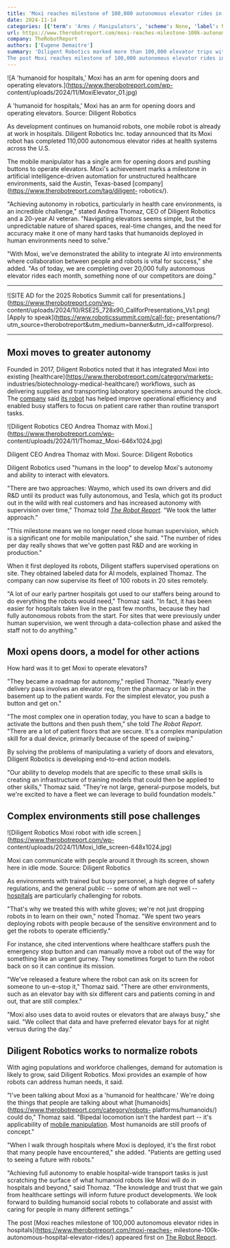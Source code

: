 ```yaml
---
title: 'Moxi reaches milestone of 100,000 autonomous elevator rides in hospitals'
date: 2024-11-14
categories: [{'term': 'Arms / Manipulators', 'scheme': None, 'label': None}, {'term': 'Autonomous Mobile Robots (AMRs)', 'scheme': None, 'label': None}, {'term': 'Collaborative Robots', 'scheme': None, 'label': None}, {'term': 'Healthcare Robotics', 'scheme': None, 'label': None}, {'term': 'Human Robot Interaction / Haptics', 'scheme': None, 'label': None}, {'term': 'Motion Control', 'scheme': None, 'label': None}, {'term': 'News', 'scheme': None, 'label': None}, {'term': 'Diligent Robotics', 'scheme': None, 'label': None}, {'term': 'Hospital Automation', 'scheme': None, 'label': None}, {'term': 'mobile manipulation', 'scheme': None, 'label': None}]
url: https://www.therobotreport.com/moxi-reaches-milestone-100k-autonomous-hospital-elevator-rides/
company: TheRobotReport
authors: ['Eugene Demaitre']
summary: 'Diligent Robotics marked more than 100,000 elevator trips with Moxi, which is conducting autonomous deliveries in hospitals.
The post Moxi reaches milestone of 100,000 autonomous elevator rides in hospitals appeared first on The Robot Report.'
---
```



![A 'humanoid for hospitals,' Moxi has an arm for opening doors and operating
elevators.](https://www.therobotreport.com/wp-
content/uploads/2024/11/MoxiElevator_01.jpg)

A 'humanoid for hospitals,' Moxi has an arm for opening doors and operating
elevators. Source: Diligent Robotics

As development continues on humanoid robots, one mobile robot is already at
work in hospitals. Diligent Robotics Inc. today announced that its Moxi robot
has completed 110,000 autonomous elevator rides at health systems across the
U.S.

The mobile manipulator has a single arm for opening doors and pushing buttons
to operate elevators. Moxi's achievement marks a milestone in artificial
intelligence-driven automation for unstructured healthcare environments, said
the Austin, Texas-based [company](https://www.therobotreport.com/tag/diligent-
robotics/).

"Achieving autonomy in robotics, particularly in health care environments, is
an incredible challenge," stated Andrea Thomaz, CEO of Diligent Robotics and a
20-year AI veteran. "Navigating elevators seems simple, but the unpredictable
nature of shared spaces, real-time changes, and the need for accuracy make it
one of many hard tasks that humanoids deployed in human environments need to
solve."

"With Moxi, we’ve demonstrated the ability to integrate AI into environments
where collaboration between people and robots is vital for success," she
added. "As of today, we are completing over 20,000 fully autonomous elevator
rides each month, something none of our competitors are doing."

* * *

![SITE AD for the 2025 Robotics Summit call for
presentations.](https://www.therobotreport.com/wp-
content/uploads/2024/10/RSE25_728x90_CallforPresentations_Vs1.png) [Apply to
speak](https://www.roboticssummit.com/call-for-
presentations/?utm_source=therobotreport&utm_medium=banner&utm_id=callforpreso).

* * *

## Moxi moves to greater autonomy

Founded in 2017, Diligent Robotics noted that it has integrated Moxi into
existing [healthcare](https://www.therobotreport.com/category/markets-
industries/biotechnology-medical-healthcare/) workflows, such as delivering
supplies and transporting laboratory specimens around the clock. The
[company](https://www.diligentrobots.com/) said [its
robot](https://www.diligentrobots.com/moxi) has helped improve operational
efficiency and enabled busy staffers to focus on patient care rather than
routine transport tasks.

![Diligent Robotics CEO Andrea Thomaz with
Moxi.](https://www.therobotreport.com/wp-
content/uploads/2024/11/Thomaz_Moxi-646x1024.jpg)

Diligent CEO Andrea Thomaz with Moxi. Source: Diligent Robotics

Diligent Robotics used "humans in the loop" to develop Moxi's autonomy and
ability to interact with elevators.

"There are two approaches: Waymo, which used its own drivers and did R&D until
its product was fully autonomous, and Tesla, which got its product out in the
wild with real customers and has increased autonomy with supervision over
time," Thomaz told [_The Robot Report_](https://www.therobotreport.com/). "We
took the latter approach."

"This milestone means we no longer need close human supervision, which is a
significant one for mobile manipulation," she said. "The number of rides per
day really shows that we've gotten past R&D and are working in production."

When it first deployed its robots, Diligent staffers supervised operations on
site. They obtained labeled data for AI models, explained Thomaz. The company
can now supervise its fleet of 100 robots in 20 sites remotely.

"A lot of our early partner hospitals got used to our staffers being around to
do everything the robots would need," Thomaz said. "In fact, it has been
easier for hospitals taken live in the past few months, because they had fully
autonomous robots from the start. For sites that were previously under human
supervision, we went through a data-collection phase and asked the staff not
to do anything."

## Moxi opens doors, a model for other actions

How hard was it to get Moxi to operate elevators?

"They became a roadmap for autonomy," replied Thomaz. "Nearly every delivery
pass involves an elevator req, from the pharmacy or lab in the basement up to
the patient wards. For the simplest elevator, you push a button and get on."

"The most complex one in operation today, you have to scan a badge to activate
the buttons and then push them," she told _The Robot Report_. "There are a lot
of patient floors that are secure. It's a complex manipulation skill for a
dual device, primarily because of the speed of swiping."

By solving the problems of manipulating a variety of doors and elevators,
Diligent Robotics is developing end-to-end action models.

"Our ability to develop models that are specific to these small skills is
creating an infrastructure of training models that could then be applied to
other skills," Thomaz said. "They're not large, general-purpose models, but
we're excited to have a fleet we can leverage to build foundation models."

## Complex environments still pose challenges

![Diligent Robotics Moxi robot with idle
screen.](https://www.therobotreport.com/wp-
content/uploads/2024/11/Moxi_Idle_screen-648x1024.jpg)

Moxi can communicate with people around it through its screen, shown here in
idle mode. Source: Diligent Robotics

As environments with trained but busy personnel, a high degree of safety
regulations, and the general public -- some of whom are not well --
[hospitals](https://www.therobotreport.com/?s=hospital%20&page=1) are
particularly challenging for robots.

"That's why we treated this with white gloves; we're not just dropping robots
in to learn on their own," noted Thomaz. "We spent two years deploying robots
with people because of the sensitive environment and to get the robots to
operate efficiently."

For instance, she cited interventions where healthcare staffers push the
emergency stop button and can manually move a robot out of the way for
something like an urgent gurney. They sometimes forget to turn the robot back
on so it can continue its mission.

"We've released a feature where the robot can ask on its screen for someone to
un-e-stop it," Thomaz said. "There are other environments, such as an elevator
bay with six different cars and patients coming in and out, that are still
complex."

"Moxi also uses data to avoid routes or elevators that are always busy," she
said. "We collect that data and have preferred elevator bays for at night
versus during the day."

## Diligent Robotics works to normalize robots

With aging populations and workforce challenges, demand for automation is
likely to grow, said Diligent Robotics. Moxi provides an example of how robots
can address human needs, it said.

"I've been talking about Moxi as a 'humanoid for healthcare.' We're doing the
things that people are talking about what
[humanoids](https://www.therobotreport.com/category/robots-
platforms/humanoids/) could do," Thomaz said. "Bipedal locomotion isn't the
hardest part -- it's applicability of [mobile
manipulation](https://www.therobotreport.com/tag/mobile-manipulation/). Most
humanoids are still proofs of concept."

"When I walk through hospitals where Moxi is deployed, it's the first robot
that many people have encountered," she added. "Patients are getting used to
seeing a future with robots."

"Achieving full autonomy to enable hospital-wide transport tasks is just
scratching the surface of what humanoid robots like Moxi will do in hospitals
and beyond," said Thomaz. "The knowledge and trust that we gain from
healthcare settings will inform future product developments. We look forward
to building humanoid social robots to collaborate and assist with caring for
people in many different settings."

The post [Moxi reaches milestone of 100,000 autonomous elevator rides in
hospitals](https://www.therobotreport.com/moxi-reaches-
milestone-100k-autonomous-hospital-elevator-rides/) appeared first on [The
Robot Report](https://www.therobotreport.com).

